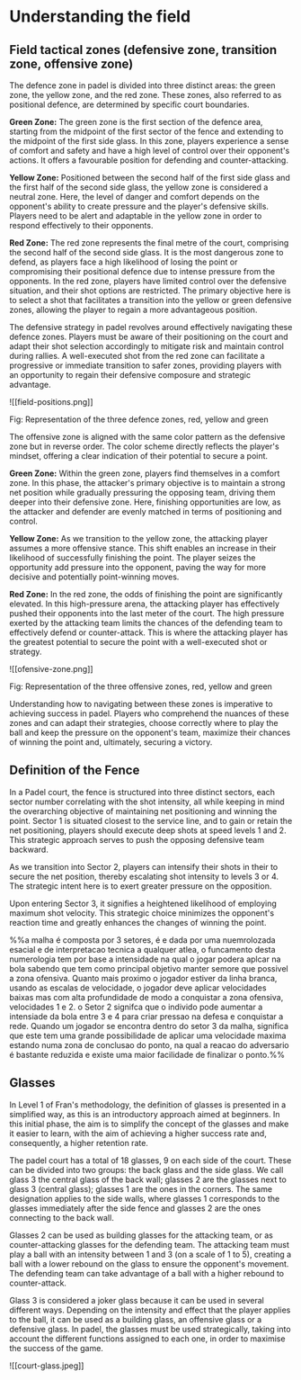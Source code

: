 # Understanding the field
## Field tactical zones (defensive zone, transition zone, offensive zone)

The defence zone in padel is divided into three distinct areas: the green zone, the yellow zone, and the red zone. These zones, also referred to as positional defence, are determined by specific court boundaries.

**Green Zone:** The green zone is the first section of the defence area, starting from the midpoint of the first sector of the fence and extending to the midpoint of the first side glass. In this zone, players experience a sense of comfort and safety and have a high level of control over their opponent's actions. It offers a favourable position for defending and counter-attacking.

**Yellow Zone:** Positioned between the second half of the first side glass and the first half of the second side glass, the yellow zone is considered a neutral zone. Here, the level of danger and comfort depends on the opponent's ability to create pressure and the player's defensive skills. Players need to be alert and adaptable in the yellow zone in order to respond effectively to their opponents.

**Red Zone:** The red zone represents the final metre of the court, comprising the second half of the second side glass. It is the most dangerous zone to defend, as players face a high likelihood of losing the point or compromising their positional defence due to intense pressure from the opponents. In the red zone, players have limited control over the defensive situation, and their shot options are restricted. The primary objective here is to select a shot that facilitates a transition into the yellow or green defensive zones, allowing the player to regain a more advantageous position.

The defensive strategy in padel revolves around effectively navigating these defence zones. Players must be aware of their positioning on the court and adapt their shot selection accordingly to mitigate risk and maintain control during rallies. A well-executed shot from the red zone can facilitate a progressive or immediate transition to safer zones, providing players with an opportunity to regain their defensive composure and strategic advantage.

![[field-positions.png]]

Fig: Representation of the three defence zones, red, yellow and green

The offensive zone is aligned with the same color pattern as the defensive zone but in reverse order. The color scheme directly reflects the player's mindset, offering a clear indication of their potential to secure a point.

**Green Zone:** Within the green zone, players find themselves in a comfort zone. In this phase, the attacker's primary objective is to maintain a strong net position while gradually pressuring the opposing team, driving them deeper into their defensive zone. Here, finishing opportunities are low, as the attacker and defender are evenly matched in terms of positioning and control.

**Yellow Zone:** As we transition to the yellow zone, the attacking player assumes a more offensive stance. This shift enables an increase in their likelihood of successfully finishing the point. The player seizes the opportunity add pressure into the opponent, paving the way for more decisive and potentially point-winning moves.

**Red Zone:** In the red zone, the odds of finishing the point are significantly elevated. In this high-pressure arena, the attacking player has effectively pushed their opponents into the last meter of the court. The high pressure exerted by the attacking team limits the chances of the defending team to effectively defend or counter-attack. This is where the attacking player has the greatest potential to secure the point with a well-executed shot or strategy.

![[ofensive-zone.png]]

Fig: Representation of the three offensive zones, red, yellow and green

Understanding how to navigating between these zones is imperative to achieving success in padel. Players who comprehend the nuances of these zones and can adapt their strategies, choose correctly where to play the ball and keep the pressure on the opponent's team, maximize their chances of winning the point and, ultimately, securing a victory.

## Definition of the Fence

In a Padel court, the fence is structured into three distinct sectors, each sector number correlating with the shot intensity, all while keeping in mind the overarching objective of maintaining net positioning and winning the point. Sector 1 is situated closest to the service line, and to gain or retain the net positioning, players should execute deep shots at speed levels 1 and 2. This strategic approach serves to push the opposing defensive team backward.

As we transition into Sector 2, players can intensify their shots in their to secure the net position, thereby escalating shot intensity to levels 3 or 4. The strategic intent here is to exert greater pressure on the opposition.

Upon entering Sector 3, it signifies a heightened likelihood of employing maximum shot velocity. This strategic choice minimizes the opponent's reaction time and greatly enhances the changes of winning the point.

%%a malha é composta por 3 setores, é e dada por uma nuemrolozada esacial e de interpretacao tecnica a qualquer atlea, o funcamento desta numerologia tem por base a intensidade na qual o jogar podera aplcar na bola sabendo que tem como principal objetivo manter semore que possivel a zona ofensiva. Quanto mais proximo o jogador estiver da linha branca, usando as escalas de velocidade, o jogador deve aplicar velocidades baixas mas com alta profundidade de modo a conquistar a zona ofensiva, velocidades 1 e 2. o Setor 2 signifca que o individo pode aumentar a intensiade da bola entre 3 e 4 para criar pressao na defesa e conquistar a rede. Quando um jogador se encontra dentro do setor 3 da malha, significa que este tem uma grande possibilidade de aplicar uma velocidade maxima estando numa zona de conclusao do ponto, na qual a reacao do adversario é bastante reduzida e existe uma maior facilidade de finalizar o ponto.%%

## Glasses

In Level 1 of Fran's methodology, the definition of glasses is presented in a simplified way, as this is an introductory approach aimed at beginners. In this initial phase, the aim is to simplify the concept of the glasses and make it easier to learn, with the aim of achieving a higher success rate and, consequently, a higher retention rate.

The padel court has a total of 18 glasses, 9 on each side of the court. These can be divided into two groups: the back glass and the side glass.
We call glass 3 the central glass of the back wall; glasses 2 are the glasses next to glass 3 (central glass); glasses 1 are the ones in the corners.
The same designation applies to the side walls, where glasses 1 corresponds to the glasses immediately after the side fence and glasses 2 are the ones connecting to the back wall.

Glasses 2 can be used as building glasses for the attacking team, or as counter-attacking glasses for the defending team. The attacking team must play a ball with an intensity between 1 and 3 (on a scale of 1 to 5), creating a ball with a lower rebound on the glass to ensure the opponent's movement. The defending team can take advantage of a ball with a higher rebound to counter-attack.

Glass 3 is considered a joker glass because it can be used in several different ways. Depending on the intensity and effect that the player applies to the ball, it can be used as a building glass, an offensive glass or a defensive glass. In padel, the glasses must be used strategically, taking into account the different functions assigned to each one, in order to maximise the success of the game.

![[court-glass.jpeg]]